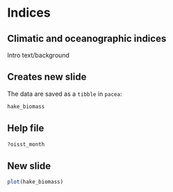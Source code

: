 # Indices

## Climatic and oceanographic indices

Intro text/background

## Creates new slide

The data are saved as a `tibble` in `pacea`:
```r
hake_biomass
```

## Help file
```r
?oisst_month

```

## New slide

```r
plot(hake_biomass)
```
